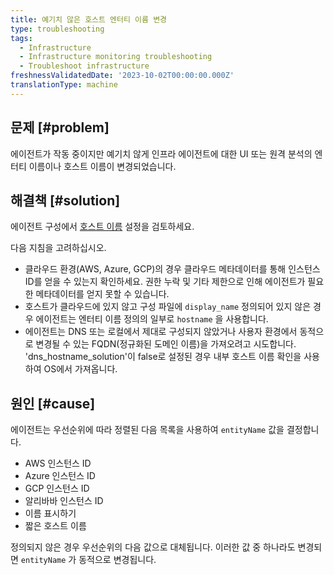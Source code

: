```yaml
---
title: 예기치 않은 호스트 엔터티 이름 변경
type: troubleshooting
tags:
  - Infrastructure
  - Infrastructure monitoring troubleshooting
  - Troubleshoot infrastructure
freshnessValidatedDate: '2023-10-02T00:00:00.000Z'
translationType: machine
---
```


## 문제 [#problem]

에이전트가 작동 중이지만 예기치 않게 인프라 에이전트에 대한 UI 또는 원격 분석의 엔터티 이름이나 호스트 이름이 변경되었습니다.

## 해결책 [#solution]

에이전트 구성에서 [호스트 이름](/docs/infrastructure/install-infrastructure-agent/configuration/infrastructure-agent-configuration-settings/#hostname-variables) 설정을 검토하세요.

다음 지침을 고려하십시오.

* 클라우드 환경(AWS, Azure, GCP)의 경우 클라우드 메타데이터를 통해 인스턴스 ID를 얻을 수 있는지 확인하세요. 권한 누락 및 기타 제한으로 인해 에이전트가 필요한 메타데이터를 얻지 못할 수 있습니다.
* 호스트가 클라우드에 있지 않고 구성 파일에 `display_name` 정의되어 있지 않은 경우 에이전트는 엔터티 이름 정의의 일부로 `hostname` 을 사용합니다.
* 에이전트는 DNS 또는 로컬에서 제대로 구성되지 않았거나 사용자 환경에서 동적으로 변경될 수 있는 FQDN(정규화된 도메인 이름)을 가져오려고 시도합니다. 'dns_hostname_solution'이 false로 설정된 경우 내부 호스트 이름 확인을 사용하여 OS에서 가져옵니다.

## 원인 [#cause]

에이전트는 우선순위에 따라 정렬된 다음 목록을 사용하여 `entityName` 값을 결정합니다.

* AWS 인스턴스 ID
* Azure 인스턴스 ID
* GCP 인스턴스 ID
* 알리바바 인스턴스 ID
* 이름 표시하기
* 짧은 호스트 이름

정의되지 않은 경우 우선순위의 다음 값으로 대체됩니다. 이러한 값 중 하나라도 변경되면 `entityName` 가 동적으로 변경됩니다.
